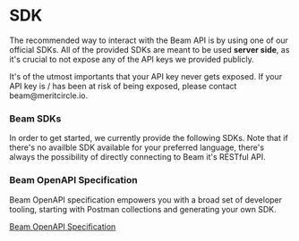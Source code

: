 
# SDK

The recommended way to interact with the Beam API is by using one of our official SDKs. All of the provided SDKs are meant to be used **server side**, as it's crucial to not expose any of the API keys we provided publicly.

<Callout emoji="⚠️">
  It's of the utmost importants that your API key never gets exposed. If your API key is / has been at risk of being exposed, please contact beam@meritcircle.io.
</Callout>

### Beam SDKs

In order to get started, we currently provide the following SDKs. Note that if there's no availble SDK available for your preferred language, there's always the possibility of directly connecting to Beam it's RESTful API.

<Cards>
  <Card
    icon="✅ "
    title="Node.js (Typescript)"
    href="https://github.com/Merit-Circle/beam-node"
  />
  <Card
    icon="✅ "
    title="C# (Restsharp)"
    href="https://github.com/Merit-Circle/beam-csharp"
  />
</Cards>

### Beam OpenAPI Specification
Beam OpenAPI specification empowers you with a broad set of developer tooling, starting with Postman collections and generating your own SDK.

[Beam OpenAPI Specification](https://api.testnet.onbeam.com/api/game-json)